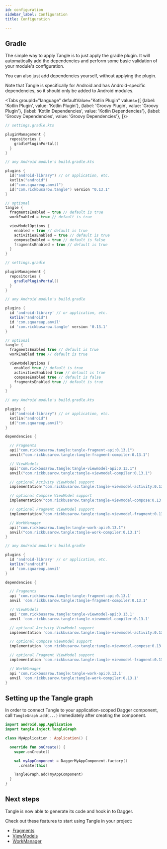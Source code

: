 ```yaml
---
id: configuration
sidebar_label: Configuration
title: Configuration

---
```



## Gradle

The simple way to apply Tangle is to just apply the gradle plugin. It will automatically add the
dependencies and perform some basic validation of your module's configuration.

You can also just add dependencies yourself, without applying the plugin.

Note that Tangle is specifically for Android and has Android-specific dependencies,
so it should only be added to Android modules.

<Tabs groupId="language"
  defaultValue="Kotlin Plugin"
  values={[
    {label: 'Kotlin Plugin', value: 'Kotlin Plugin'},
    {label: 'Groovy Plugin', value: 'Groovy Plugin'},
    {label: 'Kotlin Dependencies', value: 'Kotlin Dependencies'},
    {label: 'Groovy Dependencies', value: 'Groovy Dependencies'},
]}>

<TabItem value="Kotlin Plugin">

```kotlin
// settings.gradle.kts

pluginManagement {
  repositories {
    gradlePluginPortal()
  }
}
```

```kotlin
// any Android module's build.gradle.kts

plugins {
  id("android-library") // or application, etc.
  kotlin("android")
  id("com.squareup.anvil")
  id("com.rickbusarow.tangle") version "0.13.1"
}

// optional
tangle {
  fragmentsEnabled = true // default is true
  workEnabled = true // default is true

  viewModelOptions {
    enabled = true // default is true
    activitiesEnabled = true // default is true
    composeEnabled = true // default is false
    fragmentsEnabled = true // default is true
  }
}
```

</TabItem>

<TabItem value="Groovy Plugin">

```groovy
// settings.gradle

pluginManagement {
  repositories {
    gradlePluginPortal()
  }
}
```

```groovy
// any Android module's build.gradle

plugins {
  id 'android-library' // or application, etc.
  kotlin("android")
  id 'com.squareup.anvil'
  id 'com.rickbusarow.tangle' version '0.13.1'
}

// optional
tangle {
  fragmentsEnabled true // default is true
  workEnabled true // default is true

  viewModelOptions {
    enabled true // default is true
    activitiesEnabled true // default is true
    composeEnabled true // default is false
    fragmentsEnabled true // default is true
  }
}
```

</TabItem>

<TabItem value="Kotlin Dependencies">

```kotlin
// any Android module's build.gradle.kts

plugins {
  id("android-library") // or application, etc.
  kotlin("android")
  id("com.squareup.anvil")
}

dependencies {

  // Fragments
  api("com.rickbusarow.tangle:tangle-fragment-api:0.13.1")
  anvil("com.rickbusarow.tangle:tangle-fragment-compiler:0.13.1")

  // ViewModels
  api("com.rickbusarow.tangle:tangle-viewmodel-api:0.13.1")
  anvil("com.rickbusarow.tangle:tangle-viewmodel-compiler:0.13.1")

  // optional Activity ViewModel support
  implementation("com.rickbusarow.tangle:tangle-viewmodel-activity:0.13.1")

  // optional Compose ViewModel support
  implementation("com.rickbusarow.tangle:tangle-viewmodel-compose:0.13.1")

  // optional Fragment ViewModel support
  implementation("com.rickbusarow.tangle:tangle-viewmodel-fragment:0.13.1")

  // WorkManager
  api("com.rickbusarow.tangle:tangle-work-api:0.13.1")
  anvil("com.rickbusarow.tangle:tangle-work-compiler:0.13.1")
}
```

</TabItem>

<TabItem value="Groovy Dependencies">

```groovy
// any Android module's build.gradle

plugins {
  id 'android-library' // or application, etc.
  kotlin("android")
  id 'com.squareup.anvil'
}

dependencies {

  // Fragments
  api 'com.rickbusarow.tangle:tangle-fragment-api:0.13.1'
  anvil 'com.rickbusarow.tangle:tangle-fragment-compiler:0.13.1'

  // ViewModels
  api 'com.rickbusarow.tangle:tangle-viewmodel-api:0.13.1'
  anvil 'com.rickbusarow.tangle:tangle-viewmodel-compiler:0.13.1'

  // optional Activity ViewModel support
  implementation 'com.rickbusarow.tangle:tangle-viewmodel-activity:0.13.1'

  // optional Compose ViewModel support
  implementation 'com.rickbusarow.tangle:tangle-viewmodel-compose:0.13.1'

  // optional Fragment ViewModel support
  implementation 'com.rickbusarow.tangle:tangle-viewmodel-fragment:0.13.1'

  // WorkManager
  api 'com.rickbusarow.tangle:tangle-work-api:0.13.1'
  anvil 'com.rickbusarow.tangle:tangle-work-compiler:0.13.1'
}
```
</TabItem>

</Tabs>

## Setting up the Tangle graph

In order to connect Tangle to your application-scoped Dagger component,
call `TangleGraph.add(...)` immediately after creating the component.

```kotlin
import android.app.Application
import tangle.inject.TangleGraph

class MyApplication : Application() {

  override fun onCreate() {
    super.onCreate()

    val myAppComponent = DaggerMyAppComponent.factory()
      .create(this)

    TangleGraph.add(myAppComponent)
  }
}
```
## Next steps

Tangle is now able to generate its code and hook in to Dagger.

Check out these features to start using Tangle in your project:
- [Fragments](fragments/fragments.mdx)
- [ViewModels](viewModels/viewModels.md)
- [WorkManager](workManager/workManager.md)
